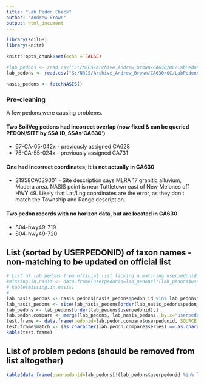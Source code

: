 ```yaml
---
title: "Lab Pedon Check"
author: "Andrew Brown"
output: html_document
---
```


```r
library(soilDB)
library(knitr)

knitr::opts_chunk$set(echo = FALSE)

#lab_pedons <- read.csv("S:/NRCS/Archive_Andrew_Brown/CA630/QC/LabPedons/ca630_lab_pedons.csv", stringsAsFactors = FALSE)
lab_pedons <- read.csv("S:/NRCS/Archive_Andrew_Brown/CA630/QC/LabPedons/ca630_lab_pedons_fixed.csv", stringsAsFactors = FALSE)

nasis_pedons <- fetchNASIS()
```
### Pre-cleaning

A few pedons were causing problems. 

#### Two SoilVeg pedons had incorrect overlap (now fixed & can be queried  PEDON/SITE by SSA ID, SSA='CA630')
 - 67-CA-05-042x - previously assigned CA628
 - 75-CA-55-024x - previously assigned CA731

#### One had incorrect coordinates; it is not actually in CA630
 - S1958CA039001 - Site description says MLRA 17 granitic alluvium, Madera area. NASIS point is near Tuttletown east of New Melones off HWY 49. Likely that Lat/Lng coordinates are the error, as they don't match the Township and Range description.

#### Two pedon records with no horizon data, but are located in CA630
 - S04-hwy49-719
 - S04-hwy49-720


## List (sorted by USERPEDONID) of taxon names - non-matching to be updated on official list
```r
# List of lab pedons from official list lacking a matching userpedonid in NASIS (these are likely overlap or other types of errors, note fetchNASIS pedon QC)
#missing.in.nasis <- data.frame(userpedonid=lab_pedons[!(lab_pedons$userpedonid %in% nasis_pedons$pedon_id),]$userpedonid)
# kable(missing.in.nasis)
# 
lab_nasis_pedons <- nasis_pedons[nasis_pedons$pedon_id %in% lab_pedons$userpedonid,]
lab_nasis_pedons <- site(lab_nasis_pedons[order(lab_nasis_pedons$pedon_id),])
lab_pedons <- lab_pedons[order(lab_pedons$userpedonid),]
lab.pedon.compare <- merge(lab_pedons, lab_nasis_pedons, by.x="userpedonid", by.y="pedon_id")
test.frame <- data.frame(pedonid=lab.pedon.compare$userpedonid, SOURCE_NAME=lab.pedon.compare$series, NASIS_NAME=lab.pedon.compare$taxonname)
test.frame$match <- (as.character(lab.pedon.compare$series) == as.character(lab.pedon.compare$taxonname))
kable(test.frame)
```

## List of problem pedons (should be removed from list altogether)
```r
kable(data.frame(userpedonid=lab_pedons[!(lab_pedons$userpedonid %in% lab.pedon.compare$userpedonid),]$userpedonid))
```



